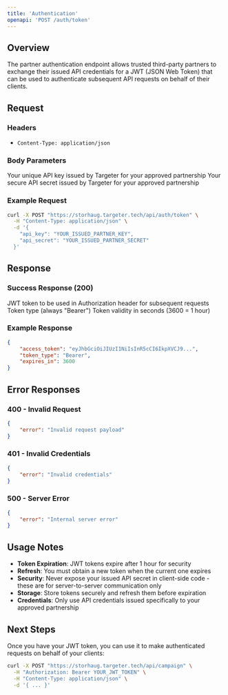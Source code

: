 ```yaml
---
title: 'Authentication'
openapi: 'POST /auth/token'
---
```


## Overview

The partner authentication endpoint allows trusted third-party partners to exchange their issued API credentials for a JWT (JSON Web Token) that can be used to authenticate subsequent API requests on behalf of their clients.

## Request

### Headers

-   `Content-Type: application/json`

### Body Parameters

<ParamField path="api_key" type="string" required>
    Your unique API key issued by Targeter for your approved partnership
</ParamField>

<ParamField path="api_secret" type="string" required>
    Your secure API secret issued by Targeter for your approved partnership
</ParamField>

### Example Request

```bash
curl -X POST "https://storhaug.targeter.tech/api/auth/token" \
  -H "Content-Type: application/json" \
  -d '{
    "api_key": "YOUR_ISSUED_PARTNER_KEY",
    "api_secret": "YOUR_ISSUED_PARTNER_SECRET"
  }'
```

## Response

### Success Response (200)

<ResponseField name="access_token" type="string">
    JWT token to be used in Authorization header for subsequent requests
</ResponseField>

<ResponseField name="token_type" type="string">
    Token type (always "Bearer")
</ResponseField>

<ResponseField name="expires_in" type="integer">
    Token validity in seconds (3600 = 1 hour)
</ResponseField>

### Example Response

```json
{
    "access_token": "eyJhbGciOiJIUzI1NiIsInR5cCI6IkpXVCJ9...",
    "token_type": "Bearer",
    "expires_in": 3600
}
```

## Error Responses

### 400 - Invalid Request

```json
{
    "error": "Invalid request payload"
}
```

### 401 - Invalid Credentials

```json
{
    "error": "Invalid credentials"
}
```

### 500 - Server Error

```json
{
    "error": "Internal server error"
}
```

## Usage Notes

-   **Token Expiration**: JWT tokens expire after 1 hour for security
-   **Refresh**: You must obtain a new token when the current one expires
-   **Security**: Never expose your issued API secret in client-side code - these are for server-to-server communication only
-   **Storage**: Store tokens securely and refresh them before expiration
-   **Credentials**: Only use API credentials issued specifically to your approved partnership

## Next Steps

Once you have your JWT token, you can use it to make authenticated requests on behalf of your clients:

```bash
curl -X POST "https://storhaug.targeter.tech/api/campaign" \
  -H "Authorization: Bearer YOUR_JWT_TOKEN" \
  -H "Content-Type: application/json" \
  -d '{ ... }'
```
